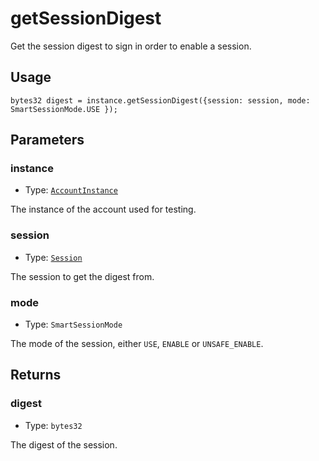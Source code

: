# getSessionDigest

Get the session digest to sign in order to enable a session.

## Usage

```solidity copy
bytes32 digest = instance.getSessionDigest({session: session, mode: SmartSessionMode.USE });
```

## Parameters

### instance

- Type: [`AccountInstance`](/modulekit/glossary/types.mdx#accountinstance)

The instance of the account used for testing.

### session

- Type: [`Session`](/modulekit/glossary/types.mdx#session)

The session to get the digest from.

### mode

- Type: `SmartSessionMode`

The mode of the session, either `USE`, `ENABLE` or `UNSAFE_ENABLE`.

## Returns

### digest

- Type: `bytes32`

The digest of the session.
